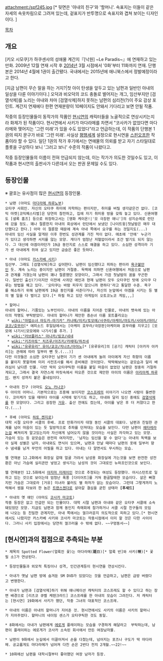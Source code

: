 attachment:/spf245.jpg [* 뒷면은 '아내의 친구'와 '할머니'. 속표지는 이들이 같은 자세의 속옷차림으로 그려져 있는데, 겉표지가 반투명으로 속표지와 겹쳐 보이는 디자인이다. ]

[[목차]]
== 개요 ==
[키오 시모쿠]가 하쿠센샤의 성애물 계간지『[낙원] ~Le Paradis~』에 연재하고 있는 만화. 2009년 12월 연재 시작 후 [[2014년]] 3월 시점에서 '0화'부터 11화까지 연재. 단행본은 2014년 4월에 1권이 출간됐다. 국내에서는 2015년에 애니북스에서 정발예정이라고 한다.

[지금 남편이 무슨 말을 하는 거지?|첫 아이 탄생을 앞두고 있는 남편과 일반인 아내의 일상을 다룬 이야기이다.] 오덕과 비오덕의 코드 충돌로 벌어지는 개그, 임산부지만 [검열삭제]를 노리는 아내와 차마 [검열삭제]하지 못하는 남편의 심리전(?)이 주요 감상 포인트. 계간지 연재에다 한편 연재분량이 10페이지도 안돼서 기다리고 보면 안될 작품.

작중의 등장인물들이 동작가의 작품인 [[현시연]]의 캐릭터들을 노골적으로 연상시키는지라 화제가 된 작품이다. 현시연에서 사키가 마다라메를 차면서 "코사카가 없었다면 마다라메와 맺어지는 '그런 미래'가 있을 수도 있었다"라고 언급하는데, 이 작품의 단행본 1권의 띠지 문구가 바로 '그런 미래'. 사실상 [[평행세계]] 설정으로 현시연을 [[스핀오프]]한 작품이라 할 수 있다. 일단 1권의 작가 후기에서는 연애물의 의뢰를 받고 자기 스타일대로 플롯을 구상하다 보니 '그러고 보니' 수준의 작품이 나왔다고. 

작중 등장인물들의 이름이 전혀 언급되지 않는데, 이는 작가가 의도한 것일수도 있고, 이 작품과 현시연의 출판사가 다른데서 오는 판권 문제일 수도 있다.

== 등장인물 ==
※ 괄호는 유사점이 많은 [[현시연]]의 등장인물.

 * 남편 (아마도 [[마다라메 하루노부]])
 오타쿠 사회인. 자신의 오타쿠 취미에 자학하는 편이지만, 취미를 버릴 생각같은건 없다. [코믹 마켓|코믹페스티벌]은 당연히 참전하고, 집에 자기 취미용 방을 갖춰 놓고 있다. 신혼여행도 [셜록 홈즈] 등으로 위장하고서는 [영화 케이온!|'모 극장판 애니']의 성지순례로 런던에 갔을 정도. 꽤나 절륜한지 아내의 회상에서 런던에서 보냈던 [나이트윙|첫날밤은 매우 대단했다고 한다.] 아마 이 절륜함 때문에 계속 아내 쪽에서 요구를 하는 것일지도(...)
 아내의 임신 사실을 알게된 이후 한번도 성관계를 가진 적이 없다. 애초에 '안에' 누군가가 있다고 생각하면 서지를 않는 모양. 게다가 엄청난 저혈압이라서 조간 발기도 되지 않는다. 그 대신에 야겜이라던가 19금 동인지로 스스로 해결을 하고 있다. 소심한 성격이라 기가 센 아내에게 쥐여 살고 있지만 금슬은 좋은 듯하다.

 * 아내 (아마도 [[카스카베 사키]])
 임산부. 그래도 [검열삭제]하고 싶어한다. 남편이 임신했다고 피하는 편이라 [[욕구불만]]인 듯. 계속 노리는 중이지만 남편이 거절중. 독백에 의하면 신혼여행에서 처음으로 남편과 관계를 가졌는데 남편이 꽤나 절륜했던 모양이다, 그래서 가끔 첫날밤의 꿈을 꾸곤한다. 일반인 출신(?)이지만 이전에 사귀던 애인과 현재 남편이 모두 오타쿠인 탓에 오타쿠 다루는 방법을 꿰고 있다. '오타쿠는 바람 피우지 않으니까 편하다'라고 통달한 수준. 욕구를 해소하기 위해 남편에게 19금 동인지를 사준다거나, 자신의 눈앞에서 야겜을 시키는 등 별의 별 일을 다 벌이고 있다.[* 하필 하고 있던 야게임이 오토코노코 게임,,,]

 * 할머니
 아내의 할머니. 기품있는 노부인이다. 아내의 이름을 지어준 인물로, 아내의 뱃속에 있는 아이의 작명도 부탁받았다. 아내의 할머니가 제안한 증손녀 이름 포트폴리오는
  * [[wiki:"마법소녀 마도카☆마기카" 카나메/미키/토모에/사쿠라/아케미/마도카/사야카/마미/쿄코/호무라]][* 에피소드 후일담에서는 [아케미 호무라/극장판|아케미와 호무라를 지우고] [모모에 나기사|모모에와 나기사]를 추가. ]
  * [[wiki:"러브플러스" 마나카/링코/네네]]
  * [[wiki:"키즈아토" 치즈루/아즈키/카에데/하츠네]]
  * [[wiki:"유루유리" 유이/쿄코/치나츠/아야노]][* [유루유리]의 [공기] 캐릭터 [아카자 아카리]는 관례에 따라 일부러 뺀 듯.(...)]
 다만 이것들은 소심한 오타쿠인 남편이 기가 센 아내에게 눌려 아이에게 자신 취향의 이름을 붙이지 못할까봐 미리 사전조사를 해서 준비해온 것이었다. 딱딱해보이는 겉모습과 달리 배려심이 남다른 인물. 다만 딱히 오타쿠틱한 이름을 붙일 마음이 없었던 남편은 정중히 거절하게되고, 그래서 결국 자연스레 머릿속에서 떠오른 것으로 제안한 아이의 이름은 [[코믹 마켓/장소|아리아케 하루미]]. 왠지 성까지 붙은 풀네임이다. 

 * 아내의 친구 (아마도 [[오노 카나코]])
 두 아이의 어머니. 기본적으로는 조용해 보이지만 [[코스프레]]의 이야기가 나오면 사람이 돌변한다. 코미케가 있을 때마다 아이를 시댁에 맞기기도 하고, 아내와 달리 임신 중에도 [[검열삭제]]를 한 모양이다. 그리고 굉장한 [[거유]]. 출산 전에도 컸는데, 아이를 낳은 후 더 커졌다고 한다.(...)

 * 후배 (아마도 [[하토 켄지로]])
 대학 시절 오타쿠 서클의 후배. 프로 만화가이자 대형 동인 서클의 대표다. 남편과 친밀한 관계를 넘어 마음이 있는 듯 일방적으로 추파를 던져대는 모습을 보인다. 다만 남편이 [[헤타레]]라는걸 뼈져리게 알고있는지라 자신에게 넘어오지 않을 것이라는 사실은 자각하고 있는 모양.
 가슴이 있는 등 겉모습은 완전히 여자지만, '남자는 임신을 할 수 없다'는 아내의 독백을 보아 실제 성별은 남자. 아내와도 면식이 있으며, 남편과 만날 때마다 남편의 옷에 일부러 향수 냄새를 남겨 무언의 어필을 하고 있다. 아내는 다 알면서도 무시하는 모습. 

 웹 연재분 12.2화에서 화장실 갈때 얼굴 가려서 남성용 화장실에 가는것을 보면 완전한 성전환은 아닌 가슴에 실리콘만 넣었고 생식기는 남성의 것이 그대로인 뉴하프인것으로 보인다.

 웹 연재분인 12.5화에서 [[야지마 미레이]]인 것으로 추정되는 여성도 등장했다. 어시스턴트로 일하고 있는 것으로 보이는데 엄청난 폭풍 [다이어트]를 거쳐 환골탈태한 모습이다. 살은 빠졌지만 가슴은 그대로라 [거유] 미녀라 불러도 별 하자가 없는 모습이다. 그런데 그렇게까지 노력해서 썸을 타보려 한 놈은 [[트랜스젠더]]로 살아갈 결심을 굳힌 상태라 '''[후새드]''' 

 * 아내의 옛 애인 (아마도 [[코사카 마코토]])
 작중 등장은 없고 언급만 되는 인물이다. 대학 시절 남편과 아내와 같은 오타쿠 서클에 소속돼있었던 모양. 지금도 남편과 함께 동인지 즉매회에 참가하거나 서클 시절 친구들의 모임에 나오는 등 친밀한 관계지만, 아내 쪽에서는 껄끄러운지 의도적으로 피하고 있다.[* 현시연에서도 나왔지만 카스카베 사키와 코사카 마코토는 작중시점에서 이미 할 것은 다한 사이이다. 그러니 사키 입장에서는 당연히 껄끄러울 수 밖에 없다. ~~구멍동서~~]

== [현시연]과의 접점으로 추측되는 부분 ==
 * 제목의 Spotted Flower(얼룩진 꽃)는 마다라메('''斑'''目)[* 얼룩 반]와 사키('''咲''')[* 꽃필 소]가 연상된다.

 * 등장인물들과 외모적 특징이나 성격, 인간관계등이 현시연을 연상시킨다.

 * 아내가 옛날 남편 방에 숨겨둔 SM DVD가 있었다는 것을 언급하고, 남편은 금방 버렸다고 변명한다. 

 * 아내가 남편과 [검열삭제]하기 위해 애니메이션 캐릭터의 코스프레도 할 수 있다고 하는 장면 배경으로 [리츠코 큐벨 케텐크라드] 코스프레를 한 아내의 모습이 그려진다. 저 캐릭터는 [현시연] 19화에서 사키가 했던, 작중 그녀의 대표적인 코스프레.

 * 아내의 이름은 아내의 할머니가 지어준 것. 현시연에서도 사키의 이름은 사키의 할머니가 지어주었다. 할머니의 네이밍 센스가 오타쿠틱한 것도 동일.

 * 8화에서는 아내가 남편에게 [[에로게]] 플레이하는 모습을 구경하게 해달라고  부탁하는데, 남편이 플레이하는 에로게가 코사카 소속된 회사에서 만든 여장남자물.

 * 남편이 9화에서 눈길에서 미끌어져서 손을 다쳤는데, 넘어지는 포즈나 구도가 딱 마다라메. 공교롭게도 마다라메가 넘어져 다친 손은 2번다 전치 2개월.~~22!~~

 * 10화에선 남편을 대학시절부터 좋아했던 여장 남자가 등장.
